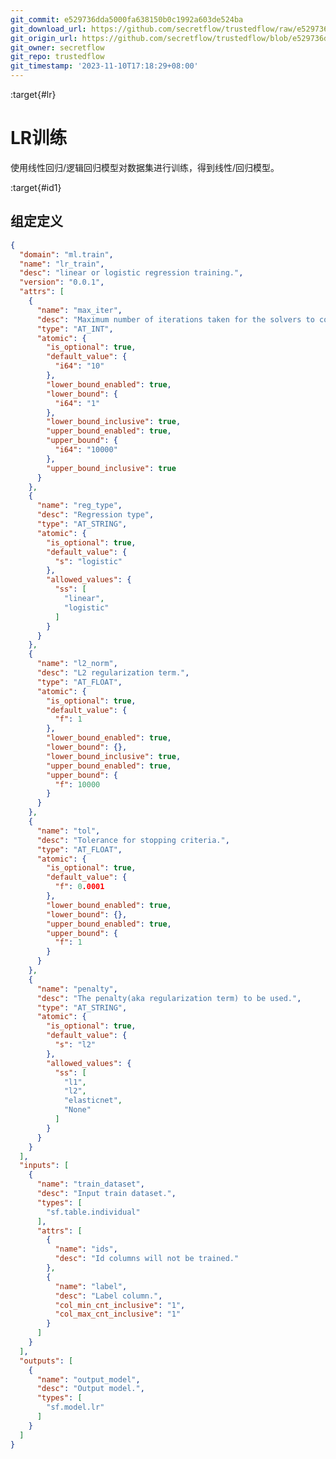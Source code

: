 ```yaml
---
git_commit: e529736dda5000fa638150b0c1992a603de524ba
git_download_url: https://github.com/secretflow/trustedflow/raw/e529736dda5000fa638150b0c1992a603de524ba/docs/architecture/apps/lr_train.md
git_origin_url: https://github.com/secretflow/trustedflow/blob/e529736dda5000fa638150b0c1992a603de524ba/docs/architecture/apps/lr_train.md
git_owner: secretflow
git_repo: trustedflow
git_timestamp: '2023-11-10T17:18:29+08:00'
---
```


:target{#lr}

# LR训练

使用线性回归/逻辑回归模型对数据集进行训练，得到线性/回归模型。

:target{#id1}

## 组定定义

```json
{
  "domain": "ml.train",
  "name": "lr_train",
  "desc": "linear or logistic regression training.",
  "version": "0.0.1",
  "attrs": [
    {
      "name": "max_iter",
      "desc": "Maximum number of iterations taken for the solvers to converge.",
      "type": "AT_INT",
      "atomic": {
        "is_optional": true,
        "default_value": {
          "i64": "10"
        },
        "lower_bound_enabled": true,
        "lower_bound": {
          "i64": "1"
        },
        "lower_bound_inclusive": true,
        "upper_bound_enabled": true,
        "upper_bound": {
          "i64": "10000"
        },
        "upper_bound_inclusive": true
      }
    },
    {
      "name": "reg_type",
      "desc": "Regression type",
      "type": "AT_STRING",
      "atomic": {
        "is_optional": true,
        "default_value": {
          "s": "logistic"
        },
        "allowed_values": {
          "ss": [
            "linear",
            "logistic"
          ]
        }
      }
    },
    {
      "name": "l2_norm",
      "desc": "L2 regularization term.",
      "type": "AT_FLOAT",
      "atomic": {
        "is_optional": true,
        "default_value": {
          "f": 1
        },
        "lower_bound_enabled": true,
        "lower_bound": {},
        "lower_bound_inclusive": true,
        "upper_bound_enabled": true,
        "upper_bound": {
          "f": 10000
        }
      }
    },
    {
      "name": "tol",
      "desc": "Tolerance for stopping criteria.",
      "type": "AT_FLOAT",
      "atomic": {
        "is_optional": true,
        "default_value": {
          "f": 0.0001
        },
        "lower_bound_enabled": true,
        "lower_bound": {},
        "upper_bound_enabled": true,
        "upper_bound": {
          "f": 1
        }
      }
    },
    {
      "name": "penalty",
      "desc": "The penalty(aka regularization term) to be used.",
      "type": "AT_STRING",
      "atomic": {
        "is_optional": true,
        "default_value": {
          "s": "l2"
        },
        "allowed_values": {
          "ss": [
            "l1",
            "l2",
            "elasticnet",
            "None"
          ]
        }
      }
    }
  ],
  "inputs": [
    {
      "name": "train_dataset",
      "desc": "Input train dataset.",
      "types": [
        "sf.table.individual"
      ],
      "attrs": [
        {
          "name": "ids",
          "desc": "Id columns will not be trained."
        },
        {
          "name": "label",
          "desc": "Label column.",
          "col_min_cnt_inclusive": "1",
          "col_max_cnt_inclusive": "1"
        }
      ]
    }
  ],
  "outputs": [
    {
      "name": "output_model",
      "desc": "Output model.",
      "types": [
        "sf.model.lr"
      ]
    }
  ]
}
```
